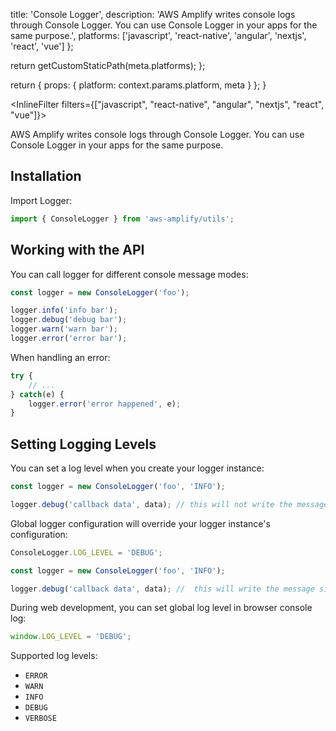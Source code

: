 
  title: 'Console Logger',
  description:
    'AWS Amplify writes console logs through Console Logger. You can use Console Logger in your apps for the same purpose.',
  platforms: ['javascript', 'react-native', 'angular', 'nextjs', 'react', 'vue'] 
};

  return getCustomStaticPath(meta.platforms);
};

  return {
    props: {
      platform: context.params.platform,
      meta
    }
  };
}

<InlineFilter filters={["javascript", "react-native", "angular", "nextjs", "react", "vue"]}>

AWS Amplify writes console logs through Console Logger. You can use Console Logger in your apps for the same purpose.

## Installation

Import Logger:

```javascript
import { ConsoleLogger } from 'aws-amplify/utils';
```

## Working with the API

You can call logger for different console message modes:

```javascript
const logger = new ConsoleLogger('foo');

logger.info('info bar');
logger.debug('debug bar');
logger.warn('warn bar');
logger.error('error bar');
```

When handling an error:

```javascript
try {
    // ...
} catch(e) {
    logger.error('error happened', e);
}
```

## Setting Logging Levels

You can set a log level when you create your logger instance:

```javascript
const logger = new ConsoleLogger('foo', 'INFO');

logger.debug('callback data', data); // this will not write the message
```

Global logger configuration will override your logger instance's configuration:

```javascript
ConsoleLogger.LOG_LEVEL = 'DEBUG';

const logger = new ConsoleLogger('foo', 'INFO');

logger.debug('callback data', data); //  this will write the message since the global log level is 'DEBUG'
```

During web development, you can set global log level in browser console log:
```javascript
window.LOG_LEVEL = 'DEBUG';
```

Supported log levels:

* `ERROR`
* `WARN`
* `INFO`
* `DEBUG`
* `VERBOSE`

</InlineFilter>
